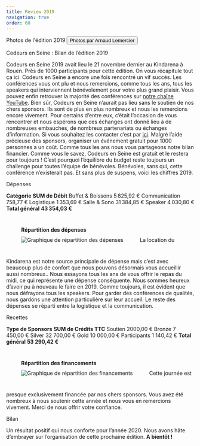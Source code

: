 ```yaml
---
title: Review 2019
navigation: true
order: 60
---
```



<Stack spacing={8}>
  <Heading size="lg">Photos de l'édition 2019</Heading>
  <StackInline>
    <Button
      as="a"
      href="https://drive.google.com/drive/folders/1Tri7CxDlvc9r6u-tH9Zb65xdQH6uOruY?usp=sharing"
      variantColor="brand"
    >
      Photos par Arnaud Lemercier
    </Button>
  </StackInline>

  <Divider />

  <Heading size="lg">Codeurs en Seine : Bilan de l’édition 2019</Heading>

  <Text>
    Codeurs en Seine 2019 avait lieu le 21 novembre dernier au Kindarena à Rouen.
    Près de 1000 participants pour cette édition. On vous récapitule tout ça ici.
  </Text>

  <Text>
    Codeurs en Seine a encore une fois rencontré un vif succès. Les conférences
    vous ont plu et nous remercions, comme tous les ans, tous les speakers qui
    interviennent bénévolement pour votre plus grand plaisir.
  </Text>

  <Text>
    Vous pouvez enfin retrouver la majorité des conférences sur <a href="https://bit.ly/3alMLm2" title="Chaine YouTube de Codeurs en Seine" target="_blank" rel="noopener noreferrer">notre chaîne YouTube</a>.
  </Text>

  <Text>
    Bien sûr, Codeurs en Seine n’aurait pas lieu sans le soutien de nos chers
    sponsors. Ils sont de plus en plus nombreux et nous les remercions encore
    vivement. Pour certains d’entre eux, c’était l’occasion de vous rencontrer
    et nous espérons que ces échanges ont donné lieu à de nombreuses embauches,
    de nombreux partenariats ou échanges d’information. Si vous souhaitez les
    contacter c’est par <a href="https://www.codeursenseine.com/2019/sponsors" title="Page Sponsors de Codeurs en Seine">ici</a>.
  </Text>

  <Text>
    Malgré l’aide précieuse des sponsors, organiser un événement gratuit pour
    1000 personnes a un coût. Comme tous les ans nous vous partageons notre
    bilan financier.
  </Text>

  <Text>
    Comme vous le savez, Codeurs en Seine est gratuit et le restera pour
    toujours ! C’est pourquoi l’équilibre du budget reste toujours un challenge
    pour toutes l’équipe de bénévoles. Bénévoles, sans qui, cette conférence
    n’existerait pas.
  </Text>

  <Text>
    Et sans plus de suspens, voici les chiffres 2019.
  </Text>

  <Heading as="h3" size="md">Dépenses</Heading>

  <SimpleGrid columns={2} border="2px" borderRadius="md" borderColor="brand.700" padding={2}>
    <Box><strong>Catégorie</strong></Box>
    <Box textAlign="right"><strong>SUM de Débit</strong></Box>
    <Box>Buffet & Boissons</Box>
    <Box textAlign="right">5 825,92 €</Box>
    <Box>Communication</Box>
    <Box textAlign="right">758,77 €</Box>
    <Box>Logistique</Box>
    <Box textAlign="right">1 353,69 €</Box>
    <Box>Salle & Sono</Box>
    <Box textAlign="right">31 384,85 €</Box>
    <Box>Speaker</Box>
    <Box textAlign="right">4 030,80 €</Box>
    <Box><strong>Total général</strong></Box>
    <Box textAlign="right"><strong>43 354,03 €</strong></Box>
  </SimpleGrid>

  <figure style="display: inline-block; margin-top: 40px; margin-bottom: 40px;" class="center">
    <figcaption style="margin-bottom: 10px;"><strong>Répartition des dépenses</strong></figcaption>
    <img src="/images/edition2019/review-2019/depenses.png" alt="Graphique de répartition des dépenses" />
  </figure>

  <Text>
    La location du Kindarena est notre source principale de dépense mais c’est
    avec beaucoup plus de confort que nous pouvons désormais vous accueillir
    aussi nombreux..
    Nous essayons tous les ans de vous offrir le repas du midi, ce qui
    représente une dépense conséquente. Nous sommes heureux d’avoir pu à nouveau
    le faire en 2019.
  </Text>

  <Text>
    Comme toujours, il est évident que nous défrayons tous les speakers. Pour
    garder des conférences de qualités, nous gardons une attention particulière
    sur leur accueil.
  </Text>

  <Text>
    Le reste des dépenses se réparti entre la logistique et la communication.
  </Text>

  <Heading as="h3" size="md">Recettes</Heading>

  <SimpleGrid columns={2} border="2px" borderRadius="md" borderColor="brand.700" padding={2}>
    <Box><strong>Type de Sponsors</strong></Box>
    <Box textAlign="right"><strong>SUM de Crédits TTC</strong></Box>
    <Box>Soutien</Box>
    <Box textAlign="right">2000,00 €</Box>
    <Box>Bronze</Box>
    <Box textAlign="right">7 450,00 €</Box>
    <Box>Silver</Box>
    <Box textAlign="right">32 700,00 €</Box>
    <Box>Gold</Box>
    <Box textAlign="right">10 000,00 €</Box>
    <Box>Participants</Box>
    <Box textAlign="right">1 140,42 €</Box>
    <Box><strong>Total général</strong></Box>
    <Box textAlign="right"><strong>53 290,42 €</strong></Box>
  </SimpleGrid>

  <figure style="display: inline-block; margin-top: 40px; margin-bottom: 40px;">
    <figcaption style="margin-bottom: 10px;"><strong>Répartition des financements</strong></figcaption>
    <img src="/images/edition2019/review-2019/recette.png" alt="Graphique de répartition des financements" />
  </figure>

  <Text>
    Cette journée est presque exclusivement financée par nos chers sponsors.
  </Text>

  <Text>
    Vous avez été nombreux à nous soutenir cette année et nous vous en remercions vivement. Merci de nous offrir votre confiance.
  </Text>

  <Heading as="h3" size="md">Bilan</Heading>

  <Text>
    Un résultat positif qui nous conforte pour l’année 2020. Nous avons hâte d’embrayer sur l’organisation de cette prochaine édition.
  </Text>

  <Text>
    <strong>A bientôt !</strong>
  </Text>
</Stack>